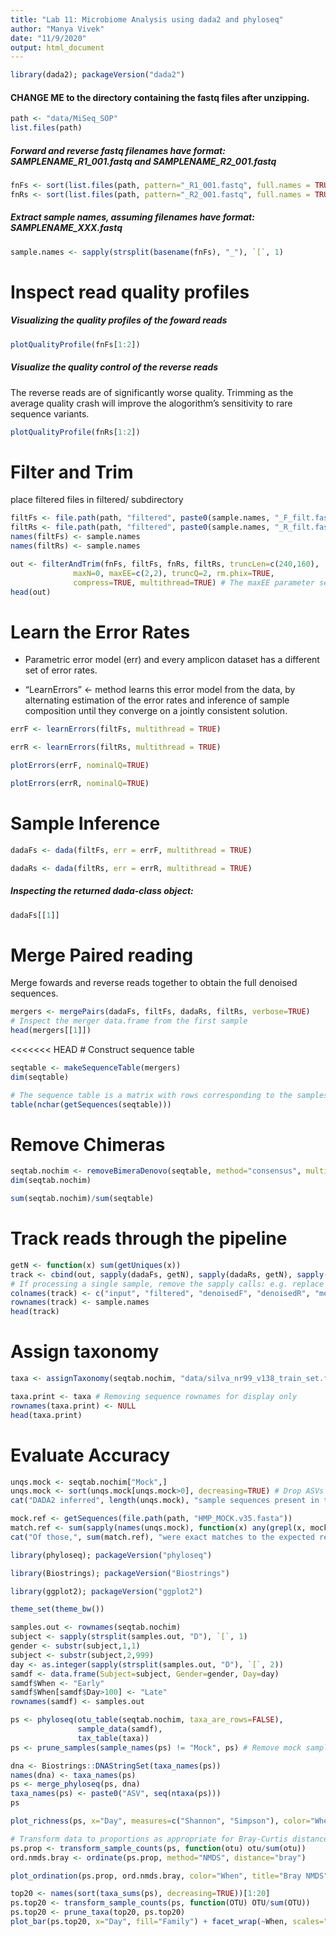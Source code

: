 ```yaml
---
title: "Lab 11: Microbiome Analysis using dada2 and phyloseq"
author: "Manya Vivek"
date: "11/9/2020"
output: html_document
---
```



```r
library(dada2); packageVersion("dada2")
```

#### CHANGE ME to the directory containing the fastq files after unzipping.
```r
path <- "data/MiSeq_SOP"  
list.files(path)
```
##### Forward and reverse fastq filenames have format: SAMPLENAME_R1_001.fastq and SAMPLENAME_R2_001.fastq
```r
fnFs <- sort(list.files(path, pattern="_R1_001.fastq", full.names = TRUE))
fnRs <- sort(list.files(path, pattern="_R2_001.fastq", full.names = TRUE))
```

##### Extract sample names, assuming filenames have format: SAMPLENAME_XXX.fastq
```r
sample.names <- sapply(strsplit(basename(fnFs), "_"), `[`, 1)
```

# Inspect read quality profiles

##### Visualizing the quality profiles of the foward reads

```r
plotQualityProfile(fnFs[1:2])
```

##### Visualize the quality control of the reverse reads 

The reverse reads are of significantly worse quality. Trimming as the average quality crash will improve the alogorithm's sensitivity to rare sequence variants. 
```r
plotQualityProfile(fnRs[1:2])
```

# Filter and Trim 

place filtered files in filtered/ subdirectory 
```r
filtFs <- file.path(path, "filtered", paste0(sample.names, "_F_filt.fastq.gz"))
filtRs <- file.path(path, "filtered", paste0(sample.names, "_R_filt.fastq.gz"))
names(filtFs) <- sample.names
names(filtRs) <- sample.names
```


```r
out <- filterAndTrim(fnFs, filtFs, fnRs, filtRs, truncLen=c(240,160),
              maxN=0, maxEE=c(2,2), truncQ=2, rm.phix=TRUE,
              compress=TRUE, multithread=TRUE) # The maxEE parameter sets the maximum number of “expected errors” allowed in a read, which is a better filter than simply averaging quality scores.
head(out)
```
# Learn the Error Rates

* Parametric error model (err) and every amplicon dataset has a different set of error rates.

* "LearnErrors" <- method learns this error model from the data, by alternating estimation of the error rates and inference of sample composition until they converge on a jointly consistent solution. 

```r
errF <- learnErrors(filtFs, multithread = TRUE)
```
```r
errR <- learnErrors(filtRs, multithread = TRUE)
```
```r
plotErrors(errF, nominalQ=TRUE)
```

```r
plotErrors(errR, nominalQ=TRUE)
```

# Sample Inference 

```r
dadaFs <- dada(filtFs, err = errF, multithread = TRUE)
```
```r
dadaRs <- dada(filtRs, err = errR, multithread = TRUE)
```
##### Inspecting the returned dada-class object:

```r
dadaFs[[1]]
```

# Merge Paired reading 

Merge fowards and reverse reads together to obtain the full denoised sequences. 

```r
mergers <- mergePairs(dadaFs, filtFs, dadaRs, filtRs, verbose=TRUE)
# Inspect the merger data.frame from the first sample
head(mergers[[1]])
```

<<<<<<< HEAD
# Construct sequence table

```r
seqtable <- makeSequenceTable(mergers)
dim(seqtable)
```

```r
# The sequence table is a matrix with rows corresponding to the samples, and columns corresponding to the sequence variants. 
table(nchar(getSequences(seqtable)))
```

# Remove Chimeras 

```r
seqtab.nochim <- removeBimeraDenovo(seqtable, method="consensus", multithread=TRUE, verbose=TRUE)
dim(seqtab.nochim)
```
```r
sum(seqtab.nochim)/sum(seqtable)
```

# Track reads through the pipeline

```r
getN <- function(x) sum(getUniques(x))
track <- cbind(out, sapply(dadaFs, getN), sapply(dadaRs, getN), sapply(mergers, getN), rowSums(seqtab.nochim))
# If processing a single sample, remove the sapply calls: e.g. replace sapply(dadaFs, getN) with getN(dadaFs)
colnames(track) <- c("input", "filtered", "denoisedF", "denoisedR", "merged", "nonchim")
rownames(track) <- sample.names
head(track)
```
# Assign taxonomy
```r
taxa <- assignTaxonomy(seqtab.nochim, "data/silva_nr99_v138_train_set.fa.gz", multithread=TRUE)
```

```r
taxa.print <- taxa # Removing sequence rownames for display only
rownames(taxa.print) <- NULL
head(taxa.print)
```

# Evaluate Accuracy

```r
unqs.mock <- seqtab.nochim["Mock",]
unqs.mock <- sort(unqs.mock[unqs.mock>0], decreasing=TRUE) # Drop ASVs absent in the Mock
cat("DADA2 inferred", length(unqs.mock), "sample sequences present in the Mock community.\n")
```

```r
mock.ref <- getSequences(file.path(path, "HMP_MOCK.v35.fasta"))
match.ref <- sum(sapply(names(unqs.mock), function(x) any(grepl(x, mock.ref))))
cat("Of those,", sum(match.ref), "were exact matches to the expected reference sequences.\n")
```

```r
library(phyloseq); packageVersion("phyloseq")
```

```r
library(Biostrings); packageVersion("Biostrings")
```

```r
library(ggplot2); packageVersion("ggplot2")
```

```r
theme_set(theme_bw())
```

```r
samples.out <- rownames(seqtab.nochim)
subject <- sapply(strsplit(samples.out, "D"), `[`, 1)
gender <- substr(subject,1,1)
subject <- substr(subject,2,999)
day <- as.integer(sapply(strsplit(samples.out, "D"), `[`, 2))
samdf <- data.frame(Subject=subject, Gender=gender, Day=day)
samdf$When <- "Early"
samdf$When[samdf$Day>100] <- "Late"
rownames(samdf) <- samples.out
```

```r
ps <- phyloseq(otu_table(seqtab.nochim, taxa_are_rows=FALSE), 
               sample_data(samdf), 
               tax_table(taxa))
ps <- prune_samples(sample_names(ps) != "Mock", ps) # Remove mock sample
```

```r
dna <- Biostrings::DNAStringSet(taxa_names(ps))
names(dna) <- taxa_names(ps)
ps <- merge_phyloseq(ps, dna)
taxa_names(ps) <- paste0("ASV", seq(ntaxa(ps)))
ps
```

```r
plot_richness(ps, x="Day", measures=c("Shannon", "Simpson"), color="When")
```

```r
# Transform data to proportions as appropriate for Bray-Curtis distances
ps.prop <- transform_sample_counts(ps, function(otu) otu/sum(otu))
ord.nmds.bray <- ordinate(ps.prop, method="NMDS", distance="bray")
```
```r
plot_ordination(ps.prop, ord.nmds.bray, color="When", title="Bray NMDS")
```

```r
top20 <- names(sort(taxa_sums(ps), decreasing=TRUE))[1:20]
ps.top20 <- transform_sample_counts(ps, function(OTU) OTU/sum(OTU))
ps.top20 <- prune_taxa(top20, ps.top20)
plot_bar(ps.top20, x="Day", fill="Family") + facet_wrap(~When, scales="free_x")
```


